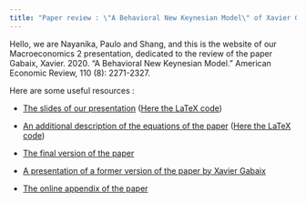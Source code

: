 ```yaml
---
title: "Paper review : \"A Behavioral New Keynesian Model\" of Xavier Gabaix, 2020"
---
```


Hello, we are Nayanika, Paulo and Shang, and this is the website of our Macroeconomics 2 presentation, dedicated to the review of the paper Gabaix, Xavier. 2020. "A Behavioral New Keynesian Model." American Economic Review, 110 (8): 2271-2327. 


Here are some useful resources : 

- [The slides of our presentation](./Resources/Slides/Slides.pdf) ([Here the LaTeX code](./Resources/Slides/Slides.tex))
- [An additional description of the equations of the paper](./Resources/Equations_description/Equations_description.pdf) ([Here the LaTeX code](./Resources/Equations_description/Equations_description.tex))

- [The final version of the paper](https://www.aeaweb.org/articles?id=10.1257/aer.20162005)
- [A presentation of a former version of the paper by Xavier Gabaix](https://www.youtube.com/watch?v=ZavsNf0JK3g)
- [The online appendix of the paper](https://www.aeaweb.org/content/file?id=12652)
